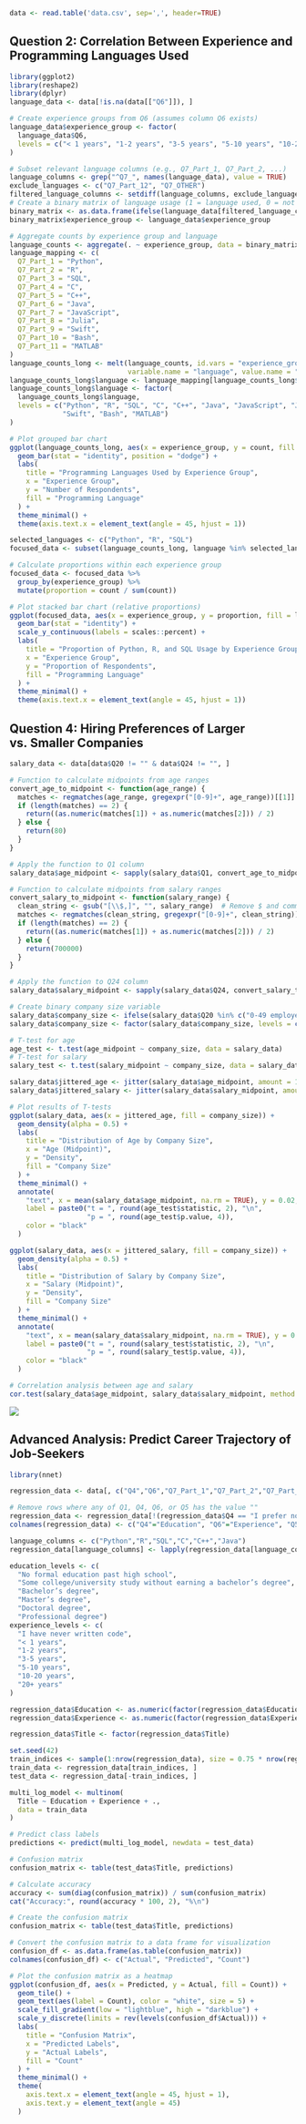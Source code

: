 ```r
data <- read.table('data.csv', sep=',', header=TRUE)
```

## Question 2: Correlation Between Experience and Programming Languages Used

```r
library(ggplot2)
library(reshape2)
library(dplyr)
language_data <- data[!is.na(data[["Q6"]]), ]

# Create experience groups from Q6 (assumes column Q6 exists)
language_data$experience_group <- factor(
  language_data$Q6,
  levels = c("< 1 years", "1-2 years", "3-5 years", "5-10 years", "10-20 years", "20+ years")
)

# Subset relevant language columns (e.g., Q7_Part_1, Q7_Part_2, ...)
language_columns <- grep("^Q7_", names(language_data), value = TRUE)
exclude_languages <- c("Q7_Part_12", "Q7_OTHER")
filtered_language_columns <- setdiff(language_columns, exclude_languages)
# Create a binary matrix of language usage (1 = language used, 0 = not used)
binary_matrix <- as.data.frame(ifelse(language_data[filtered_language_columns] != "", 1, 0))
binary_matrix$experience_group <- language_data$experience_group

# Aggregate counts by experience group and language
language_counts <- aggregate(. ~ experience_group, data = binary_matrix, sum)
language_mapping <- c(
  Q7_Part_1 = "Python",
  Q7_Part_2 = "R",
  Q7_Part_3 = "SQL",
  Q7_Part_4 = "C",
  Q7_Part_5 = "C++",
  Q7_Part_6 = "Java",
  Q7_Part_7 = "JavaScript",
  Q7_Part_8 = "Julia",
  Q7_Part_9 = "Swift",
  Q7_Part_10 = "Bash",
  Q7_Part_11 = "MATLAB"
)
language_counts_long <- melt(language_counts, id.vars = "experience_group", 
                             variable.name = "language", value.name = "count")
language_counts_long$language <- language_mapping[language_counts_long$language]
language_counts_long$language <- factor(
  language_counts_long$language,
  levels = c("Python", "R", "SQL", "C", "C++", "Java", "JavaScript", "Julia", 
             "Swift", "Bash", "MATLAB")
)

# Plot grouped bar chart
ggplot(language_counts_long, aes(x = experience_group, y = count, fill = language)) +
  geom_bar(stat = "identity", position = "dodge") +
  labs(
    title = "Programming Languages Used by Experience Group",
    x = "Experience Group",
    y = "Number of Respondents",
    fill = "Programming Language"
  ) +
  theme_minimal() +
  theme(axis.text.x = element_text(angle = 45, hjust = 1))

selected_languages <- c("Python", "R", "SQL")
focused_data <- subset(language_counts_long, language %in% selected_languages)

# Calculate proportions within each experience group
focused_data <- focused_data %>%
  group_by(experience_group) %>%
  mutate(proportion = count / sum(count))

# Plot stacked bar chart (relative proportions)
ggplot(focused_data, aes(x = experience_group, y = proportion, fill = language)) +
  geom_bar(stat = "identity") +
  scale_y_continuous(labels = scales::percent) +
  labs(
    title = "Proportion of Python, R, and SQL Usage by Experience Group",
    x = "Experience Group",
    y = "Proportion of Respondents",
    fill = "Programming Language"
  ) +
  theme_minimal() +
  theme(axis.text.x = element_text(angle = 45, hjust = 1))
```

## Question 4: Hiring Preferences of Larger vs. Smaller Companies

```r

salary_data <- data[data$Q20 != "" & data$Q24 != "", ]

# Function to calculate midpoints from age ranges
convert_age_to_midpoint <- function(age_range) {
  matches <- regmatches(age_range, gregexpr("[0-9]+", age_range))[[1]]
  if (length(matches) == 2) {
    return((as.numeric(matches[1]) + as.numeric(matches[2])) / 2)
  } else {
    return(80)
  }
}

# Apply the function to Q1 column
salary_data$age_midpoint <- sapply(salary_data$Q1, convert_age_to_midpoint)

# Function to calculate midpoints from salary ranges
convert_salary_to_midpoint <- function(salary_range) {
  clean_string <- gsub("[\\$,]", "", salary_range)  # Remove $ and commas
  matches <- regmatches(clean_string, gregexpr("[0-9]+", clean_string))[[1]]
  if (length(matches) == 2) {
    return((as.numeric(matches[1]) + as.numeric(matches[2])) / 2)
  } else {
    return(700000)
  }
}

# Apply the function to Q24 column
salary_data$salary_midpoint <- sapply(salary_data$Q24, convert_salary_to_midpoint)

# Create binary company size variable
salary_data$company_size <- ifelse(salary_data$Q20 %in% c("0-49 employees", "50-249 employees", "250-999 employees"), "Small", "Large")
salary_data$company_size <- factor(salary_data$company_size, levels = c("Small", "Large"))

# T-test for age
age_test <- t.test(age_midpoint ~ company_size, data = salary_data)
# T-test for salary
salary_test <- t.test(salary_midpoint ~ company_size, data = salary_data)

salary_data$jittered_age <- jitter(salary_data$age_midpoint, amount = 10)
salary_data$jittered_salary <- jitter(salary_data$salary_midpoint, amount = 10000)

# Plot results of T-tests
ggplot(salary_data, aes(x = jittered_age, fill = company_size)) +
  geom_density(alpha = 0.5) +
  labs(
    title = "Distribution of Age by Company Size",
    x = "Age (Midpoint)",
    y = "Density",
    fill = "Company Size"
  ) +
  theme_minimal() +
  annotate(
    "text", x = mean(salary_data$age_midpoint, na.rm = TRUE), y = 0.02,
    label = paste0("t = ", round(age_test$statistic, 2), "\n", 
                   "p = ", round(age_test$p.value, 4)),
    color = "black"
  )

ggplot(salary_data, aes(x = jittered_salary, fill = company_size)) +
  geom_density(alpha = 0.5) +
  labs(
    title = "Distribution of Salary by Company Size",
    x = "Salary (Midpoint)",
    y = "Density",
    fill = "Company Size"
  ) +
  theme_minimal() +
  annotate(
    "text", x = mean(salary_data$salary_midpoint, na.rm = TRUE), y = 0.00001,
    label = paste0("t = ", round(salary_test$statistic, 2), "\n", 
                   "p = ", round(salary_test$p.value, 4)),
    color = "black"
  )

# Correlation analysis between age and salary
cor.test(salary_data$age_midpoint, salary_data$salary_midpoint, method = "pearson")
```

![](images/clipboard-9133593.png)

## Advanced Analysis: Predict Career Trajectory of Job-Seekers

```r
library(nnet)

regression_data <- data[, c("Q4","Q6","Q7_Part_1","Q7_Part_2","Q7_Part_3","Q7_Part_4","Q7_Part_5","Q7_Part_6","Q5")]

# Remove rows where any of Q1, Q4, Q6, or Q5 has the value ""
regression_data <- regression_data[!(regression_data$Q4 == "I prefer not to answer" | regression_data$Q4 == "" | regression_data$Q6 == "" | regression_data$Q5 == "" | regression_data$Q5 == "Student"), ]
colnames(regression_data) <- c("Q4"="Education", "Q6"="Experience", "Q5"="Title","Q7_Part_1"="Python","Q7_Part_2"="R","Q7_Part_3"="SQL","Q7_Part_4"="C","Q7_Part_5"="C++","Q7_Part_6"="Java")[colnames(regression_data)]

language_columns <- c("Python","R","SQL","C","C++","Java")
regression_data[language_columns] <- lapply(regression_data[language_columns], function(col) ifelse(col != "", 1, 0))

education_levels <- c(
  "No formal education past high school",
  "Some college/university study without earning a bachelor’s degree",
  "Bachelor’s degree",
  "Master’s degree",
  "Doctoral degree",
  "Professional degree")
experience_levels <- c(
  "I have never written code",
  "< 1 years",
  "1-2 years",
  "3-5 years",
  "5-10 years",
  "10-20 years",
  "20+ years"
)

regression_data$Education <- as.numeric(factor(regression_data$Education, levels = education_levels, ordered = TRUE))
regression_data$Experience <- as.numeric(factor(regression_data$Experience, levels = experience_levels, ordered = TRUE))

regression_data$Title <- factor(regression_data$Title)

set.seed(42)
train_indices <- sample(1:nrow(regression_data), size = 0.75 * nrow(regression_data))
train_data <- regression_data[train_indices, ]
test_data <- regression_data[-train_indices, ]

multi_log_model <- multinom(
  Title ~ Education + Experience + .,
  data = train_data
)

# Predict class labels
predictions <- predict(multi_log_model, newdata = test_data)

# Confusion matrix
confusion_matrix <- table(test_data$Title, predictions)

# Calculate accuracy
accuracy <- sum(diag(confusion_matrix)) / sum(confusion_matrix)
cat("Accuracy:", round(accuracy * 100, 2), "%\n")

```

```r
# Create the confusion matrix
confusion_matrix <- table(test_data$Title, predictions)

# Convert the confusion matrix to a data frame for visualization
confusion_df <- as.data.frame(as.table(confusion_matrix))
colnames(confusion_df) <- c("Actual", "Predicted", "Count")

# Plot the confusion matrix as a heatmap
ggplot(confusion_df, aes(x = Predicted, y = Actual, fill = Count)) +
  geom_tile() +
  geom_text(aes(label = Count), color = "white", size = 5) +
  scale_fill_gradient(low = "lightblue", high = "darkblue") +
  scale_y_discrete(limits = rev(levels(confusion_df$Actual))) +
  labs(
    title = "Confusion Matrix",
    x = "Predicted Labels",
    y = "Actual Labels",
    fill = "Count"
  ) +
  theme_minimal() +
  theme(
    axis.text.x = element_text(angle = 45, hjust = 1),
    axis.text.y = element_text(angle = 45)
  )
```
